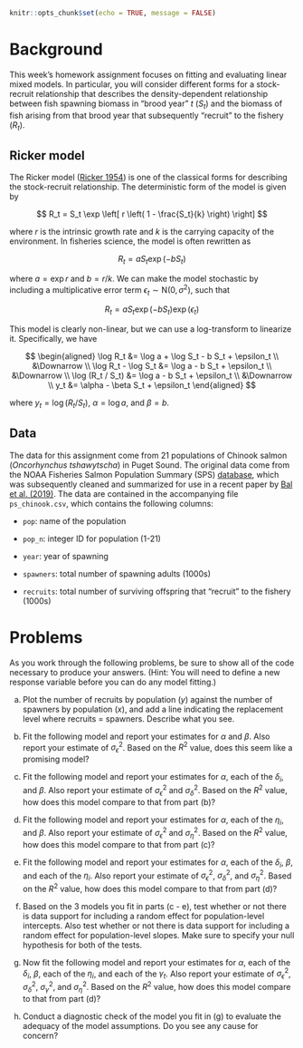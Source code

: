 ```r
knitr::opts_chunk$set(echo = TRUE, message = FALSE)
```

# Background

This week's homework assignment focuses on fitting and evaluating linear mixed models. In particular, you will consider different forms for a stock-recruit relationship that describes the density-dependent relationship between fish spawning biomass in "brood year" $t$ $(S_t)$ and the biomass of fish arising from that brood year that subsequently "recruit" to the fishery $(R_t)$. 

## Ricker model

The Ricker model ([Ricker 1954](https://doi.org/10.1139%2Ff54-039)) is one of the classical forms for describing the stock-recruit relationship. The deterministic form of the model is given by

$$
R_t = S_t \exp \left[ r \left( 1 - \frac{S_t}{k} \right) \right]
$$

where $r$ is the intrinsic growth rate and $k$ is the carrying capacity of the environment. In fisheries science, the model is often rewritten as

$$
R_t = a S_t \exp \left( -b S_t \right)
$$

where $a = \exp r$ and $b = r / k$. We can make the model stochastic by including a multiplicative error term $\epsilon_t \sim \text{N}(0, \sigma^2)$, such that

$$
R_t = a S_t \exp \left( -b S_t \right) \exp(\epsilon_t)
$$

This model is clearly non-linear, but we can use a log-transform to linearize it. Specifically, we have

$$
\begin{aligned}
\log R_t &= \log a + \log S_t - b S_t + \epsilon_t \\
&\Downarrow \\
\log R_t - \log S_t &= \log a - b S_t + \epsilon_t \\
&\Downarrow \\
\log (R_t / S_t) &= \log a - b S_t + \epsilon_t \\
&\Downarrow \\
y_t &= \alpha - \beta S_t + \epsilon_t
\end{aligned}
$$

where $y_t =\log (R_t / S_t)$, $\alpha = \log a$, and $\beta = b$.

## Data

The data for this assignment come from 21 populations of Chinook salmon (*Oncorhynchus tshawytscha*) in Puget Sound. The original data come from the NOAA Fisheries Salmon Population Summary (SPS) [database](https://www.webapps.nwfsc.noaa.gov/apex/f?p=261:HOME::::::), which was subsequently cleaned and summarized for use in a recent paper by [Bal et al. (2019)](https://doi.org/10.1016/j.ecolmodel.2018.04.012). The data are contained in the accompanying file `ps_chinook.csv`, which contains the following columns:

* `pop`: name of the population

* `pop_n`: integer ID for population (1-21)

* `year`: year of spawning

* `spawners`: total number of spawning adults (1000s)

* `recruits`: total number of surviving offspring that "recruit" to the fishery (1000s)

# Problems

As you work through the following problems, be sure to show all of the code necessary to produce your answers. (Hint: You will need to define a new response variable before you can do any model fitting.)

a) Plot the number of recruits by population $(y)$ against the number of spawners by population $(x)$, and add a line indicating the replacement level where recruits = spawners. Describe what you see.

b) Fit the following model and report your estimates for $\alpha$ and $\beta$. Also report your estimate of $\sigma_\epsilon^2$. Based on the $R^2$ value, does this seem like a promising model?

\begin{equation}
\begin{gathered} \nonumber 
\log (R_{i,t} / S_{i,t}) = \alpha - \beta S_{i,t} + \epsilon_{i,t} \\
\epsilon_{i,t} \sim \text{N}(0, \sigma_\epsilon^2)
\end{gathered}
\end{equation}

\vspace{0.25in}

c) Fit the following model and report your estimates for $\alpha$, each of the $\delta_i$, and $\beta$. Also report your estimate of $\sigma_\epsilon^2$ and $\sigma_\delta^2$. Based on the $R^2$ value, how does this model compare to that from part (b)?

\begin{equation}
\begin{gathered} \nonumber 
\log (R_{i,t} / S_{i,t}) = (\alpha + \delta_i) - \beta S_{i,t} + \epsilon_{i,t} \\
\delta_{i} \sim \text{N}(0, \sigma_\delta^2) \\
\epsilon_{i,t} \sim \text{N}(0, \sigma_\epsilon^2)
\end{gathered}
\end{equation}

\vspace{0.25in}

d) Fit the following model and report your estimates for $\alpha$, each of the $\eta_i$, and $\beta$. Also report your estimate of $\sigma_\epsilon^2$ and $\sigma_\eta^2$. Based on the $R^2$ value, how does this model compare to that from part (c)?

\begin{equation}
\begin{gathered} \nonumber 
\log (R_{i,t} / S_{i,t}) = \alpha - (\beta + \eta_i) S_{i,t} + \epsilon_{i,t} \\
\eta_{i} \sim \text{N}(0, \sigma_\eta^2) \\
\epsilon_{i,t} \sim \text{N}(0, \sigma_\epsilon^2)
\end{gathered}
\end{equation}

\vspace{0.25in}

e) Fit the following model and report your estimates for $\alpha$, each of the $\delta_i$, $\beta$, and each of the $\eta_i$. Also report your estimate of $\sigma_\epsilon^2$, $\sigma_\delta^2$, and $\sigma_\eta^2$. Based on the $R^2$ value, how does this model compare to that from part (d)?

\begin{equation}
\begin{gathered} \nonumber 
\log (R_{i,t} / S_{i,t}) = (\alpha + \delta_i) - (\beta + \eta_i) S_{i,t} + \epsilon_{i,t} \\
\delta_{i} \sim \text{N}(0, \sigma_\delta^2) \\
\eta_{i} \sim \text{N}(0, \sigma_\eta^2) \\
\epsilon_{i,t} \sim \text{N}(0, \sigma_\epsilon^2)
\end{gathered}
\end{equation}

\vspace{0.25in}

f) Based on the 3 models you fit in parts (c - e), test whether or not there is data support for including a random effect for population-level intercepts. Also test whether or not there is data support for including a random effect for population-level slopes. Make sure to specify your null hypothesis for both of the tests.

g) Now fit the following model and report your estimates for $\alpha$, each of the $\delta_i$, $\beta$, each of the $\eta_i$, and each of the $\gamma_t$. Also report your estimate of $\sigma_\epsilon^2$, $\sigma_\delta^2$, $\sigma_\gamma^2$, and $\sigma_\eta^2$. Based on the $R^2$ value, how does this model compare to that from part (d)? 

\begin{equation}
\begin{gathered} \nonumber 
\log (R_{i,t} / S_{i,t}) = (\alpha + \delta_i + \gamma_t) - (\beta + \eta_i) S_{i,t} + \epsilon_{i,t} \\
\delta_{i} \sim \text{N}(0, \sigma_\delta^2) \\
\gamma_{t} \sim \text{N}(0, \sigma_\gamma^2) \\
\eta_{i} \sim \text{N}(0, \sigma_\eta^2) \\
\epsilon_{i,t} \sim \text{N}(0, \sigma_\epsilon^2)
\end{gathered}
\end{equation}

\vspace{0.25in}

h) Conduct a diagnostic check of the model you fit in (g) to evaluate the adequacy of the model assumptions. Do you see any cause for concern?


